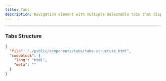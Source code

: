 ```yaml
---
title: Tabs
description: Navigation element with multiple selectable tabs that display different content sections.
---
```


<ComponentPreview name="tabs" />

---

### Tabs Structure

```json doc-gen:file
{
  "file": "./public/components/tabs/tabs-structure.html",
  "codeblock": {
    "lang": "html",
    "meta": ""
  }
}
```